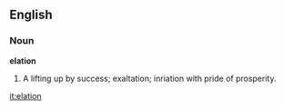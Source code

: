 ==English==

===Noun===

'''elation'''

#A lifting up by success; exaltation; inriation with pride of prosperity.

[[it:elation]]